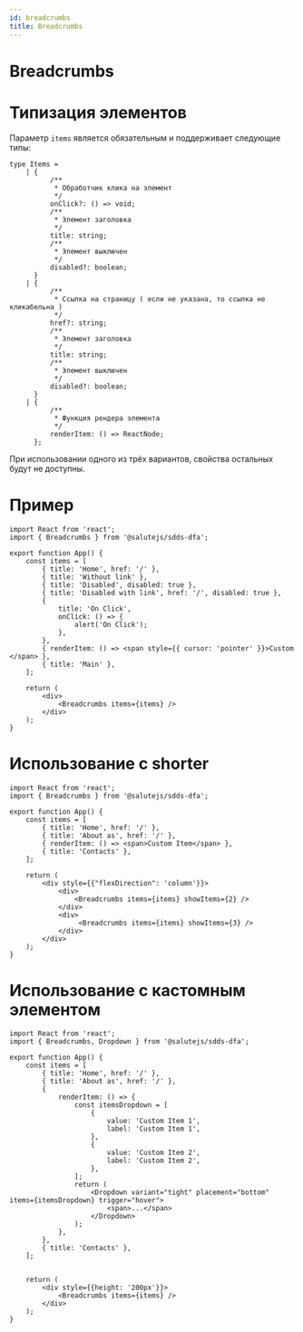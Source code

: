 ```yaml
---
id: breadcrumbs
title: Breadcrumbs
---
```



# Breadcrumbs
<PropsTable name="Breadcrumbs" />

# Типизация элементов

Параметр `items` является обязательным и поддерживает следующие типы:

```tsx
type Items =
    | {
          /**
           * Обработчик клика на элемент
           */
          onClick?: () => void;
          /**
           * Элемент заголовка
           */
          title: string;
          /**
           * Элемент выключен
           */
          disabled?: boolean;
      }
    | {
          /**
           * Ссылка на страницу ( если не указана, то ссылка не кликабельна )
           */
          href?: string;
          /**
           * Элемент заголовка
           */
          title: string;
          /**
           * Элемент выключен
           */
          disabled?: boolean;
      }
    | {
          /**
           * Функция рендера элемента
           */
          renderItem: () => ReactNode;
      };
```

При использовании одного из трёх вариантов, свойства остальных будут не доступны.

# Пример

```tsx live
import React from 'react';
import { Breadcrumbs } from '@salutejs/sdds-dfa';

export function App() {
    const items = [
        { title: 'Home', href: '/' },
        { title: 'Without link' },
        { title: 'Disabled', disabled: true },
        { title: 'Disabled with link', href: '/', disabled: true },
        {
            title: 'On Click',
            onClick: () => {
                alert('On Click');
            },
        },
        { renderItem: () => <span style={{ cursor: 'pointer' }}>Custom </span> },
        { title: 'Main' },
    ];

    return (
        <div>
            <Breadcrumbs items={items} />
        </div>
    );
}
```
# Использование с shorter
```tsx live
import React from 'react';
import { Breadcrumbs } from '@salutejs/sdds-dfa';

export function App() {
    const items = [
        { title: 'Home', href: '/' },
        { title: 'About as', href: '/' },
        { renderItem: () => <span>Custom Item</span> },
        { title: 'Contacts' },
    ];

    return (
        <div style={{"flexDirection": 'column'}}>
            <div>
                <Breadcrumbs items={items} showItems={2} />
            </div>
            <div>
                 <Breadcrumbs items={items} showItems={3} />
            </div>
        </div>
    );
}
```

# Использование с кастомным элементом
```tsx live
import React from 'react';
import { Breadcrumbs, Dropdown } from '@salutejs/sdds-dfa';

export function App() {
    const items = [
        { title: 'Home', href: '/' },
        { title: 'About as', href: '/' },
        {
            renderItem: () => {
                const itemsDropdown = [
                    {
                        value: 'Custom Item 1',
                        label: 'Custom Item 1',
                    },
                    {
                        value: 'Custom Item 2',
                        label: 'Custom Item 2',
                    },
                ];
                return (
                    <Dropdown variant="tight" placement="bottom" items={itemsDropdown} trigger="hover">
                        <span>...</span>
                    </Dropdown>
                );
            },
        },
        { title: 'Contacts' },
    ];


    return (
        <div style={{height: '200px'}}>
            <Breadcrumbs items={items} />
        </div>
    );
}
```